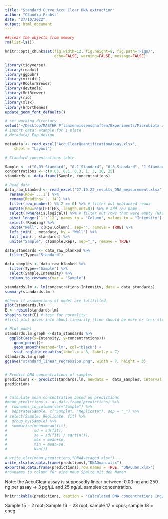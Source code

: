 ```yaml
---
title: "Standard Curve Accu Clear DNA extraction"
author: "Claudia Probst"
date: "27/10/2022"
output: html_document
---
```


```r

##clear the objects from memory
rm(list=ls())

knitr::opts_chunk$set(fig.width=12, fig.height=8, fig.path='Figs/',
                      echo=FALSE, warning=FALSE, message=FALSE)
```

```r

library(tidyverse)
library(readxl)
library(ggpubr)
library(viridis)
library(RColorBrewer)
library(devtools)
library(MetBrewer)
library(rio)
library(xlsx)
library(hrbrthemes)
update_geom_font_defaults()
```

```r
# set working directory
setwd("~/Desktop/MASTER Pflanzenwissenschaften/Experiments/Microbiota analysis/DNA_concentration_AccuClear")
# import data: example for 1 plate
# Metadata/ Exp design

metadata <- read_excel("AccuClearQuantificationAssay.xlsx", 
    sheet = "Layout")

# Standard concentrations table

Sample <- c("0.03 Standard", "0.1 Standard", "0.3 Standard", "1 Standard","3 Standard", "10 Standard", "25 Standard")
concentrations <- c(0.03, 0.1, 0.3, 1, 3, 10, 25)
standards <- data.frame(Sample, concentrations)

# Read data
data_raw_blanked <- read_excel("27.10.22_results_DNA_measurement.xlsx", range = "B50:O66") %>% 
  rename(Row=`...1`) %>% 
  rename(Reading=`...14`) %>% 
  filter(row_number() %% 2 == 0) %>% # filter out unblanked reads
  mutate(Row=rep(LETTERS, length.out=8)) %>% # add row name
  select(!where(is.logical)) %>% # filter out rows that were empty (NAs)
  pivot_longer(`1`:`12`, names_to = "Column", values_to = "Intensity") %>% 
  select(!Reading) %>% 
  unite("Well", c(Row,Column), sep="", remove = TRUE) %>% 
  left_join(., metadata, by = "Well") %>% 
  full_join(., standards) %>% 
  unite("Sample", c(Sample,Rep), sep="_", remove = TRUE)

data_standards <- data_raw_blanked %>% 
  filter(Type=="Standard") 

data_samples <- data_raw_blanked %>% 
  filter(Type=="Sample") %>% 
  select(Sample,Intensity) %>% 
  column_to_rownames(var = "Sample")


```

```r

standards.lm <- lm(concentrations~Intensity, data = data_standards)
summary(standards.lm )

#Check if assumptions of model are fullfilled
plot(standards.lm)
E <- resid(standards.lm)
shapiro.test(E) # test for normality
#first plot gives info about linearity (line should be more or less straight), second plot about normality of the errors, third about homoscedacicety (line should be straight)

# Plot model
standards.lm.graph <-data_standards %>%  
  ggplot(aes(x=Intensity, y=concentrations))+
    geom_point()+ 
    geom_smooth(method="lm", col="black") + 
    stat_regline_equation(label.x = 3, label.y = 7)
standards.lm.graph
ggsave("standard_linear_regression.png", width = 7, height = 3) 


# Predict DNA concentrations of samples
predictions <- predict(standards.lm, newdata =  data_samples, interval = 'confidence')
predictions


# Calculate mean concentration based on predictions
#mean_predictions <- as.data.frame(predictions) %>% 
#  rownames_to_column(var="Sample") %>% 
#  separate(Sample, c("Sample", "Replicate"), sep = "_") %>% 
# select(Sample, Replicate, fit) %>% 
#  group_by(Sample) %>% 
#  summarise(mean=mean(fit),
#            sd = sd(fit),
#            se = sd(fit) / sqrt(n()),
#            max = mean+se,
#            min = mean-se,
#            N=n()) 

# write_xlsx(mean_predictions,"DNAAveraged.xlsx")
write_xlsx(as.data.frame(predctions),"DNAQuan.xlsx")
export(as.data.frame(predictions),row.names = TRUE, "DNAQuan.xlsx")
#rownames to column für eine neue Spalte mit den Namen 

```
Note: the AccuClear assay is supposedly linear between: 0.03 ng and 250 ng per assay -> 3 pg/µL and 25 ng/µL samples concentration.

```r

knitr::kable(predictions, caption = "Calculated DNA concentrations [ng/µL]")

```
Sample 15 = 2 root; Sample 16 = 23 root; sample 17 = cpos; sample 18 = cneg